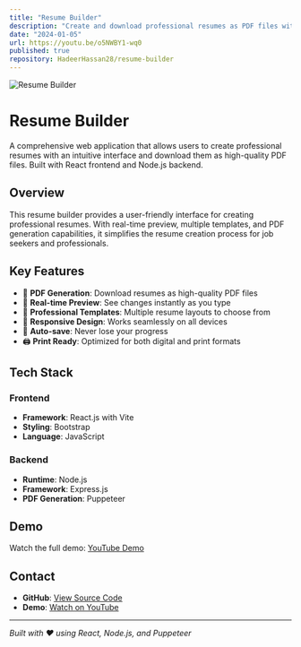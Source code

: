 ```yaml
---
title: "Resume Builder"
description: "Create and download professional resumes as PDF files with an intuitive builder interface"
date: "2024-01-05"
url: https://youtu.be/o5NWBY1-wq0
published: true
repository: HadeerHassan28/resume-builder
---
```


![Resume Builder](/project-imges/ScreenshotResmueBuilder.png)

# Resume Builder

A comprehensive web application that allows users to create professional resumes with an intuitive interface and download them as high-quality PDF files. Built with React frontend and Node.js backend.

## Overview

This resume builder provides a user-friendly interface for creating professional resumes. With real-time preview, multiple templates, and PDF generation capabilities, it simplifies the resume creation process for job seekers and professionals.

## Key Features

- 📄 **PDF Generation**: Download resumes as high-quality PDF files
- 👀 **Real-time Preview**: See changes instantly as you type
- 🎨 **Professional Templates**: Multiple resume layouts to choose from
- 📱 **Responsive Design**: Works seamlessly on all devices
- 💾 **Auto-save**: Never lose your progress
- 🖨️ **Print Ready**: Optimized for both digital and print formats

## Tech Stack

### Frontend
- **Framework**: React.js with Vite
- **Styling**: Bootstrap
- **Language**: JavaScript

### Backend
- **Runtime**: Node.js
- **Framework**: Express.js
- **PDF Generation**: Puppeteer

## Demo

Watch the full demo: [YouTube Demo](https://youtu.be/o5NWBY1-wq0)

## Contact

- **GitHub**: [View Source Code](http://rb.gy/dbmk1g)
- **Demo**: [Watch on YouTube](https://youtu.be/o5NWBY1-wq0)

---

*Built with ❤️ using React, Node.js, and Puppeteer*